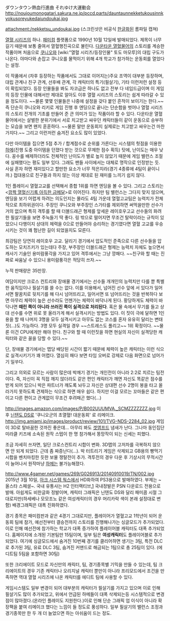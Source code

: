 ダウンタウン熱血行進曲 それゆけ大運動会
http://noujoumonogatari.sakura.ne.jp/pccd.parts/dauntaunnekketukousinnkyokusoreyukedaiundoukai.jpg

attachment:/nekketsu_undoukai.jpg
(스크린샷은 비공식 [[한글화]]된 롬파일 캡쳐)

[[열혈 시리즈]]의 하나. [[패미컴]] 플랫폼으로 1990년 10월 12일에 발매되었다.
제목이 너무 길기 때문에 보통 줄여서 열혈행진곡으로 불린다. [[다운타운 열혈물어]]의 스토리를 계승한 작품이며 처음으로 [[쿠니오]]와 [wiki:"열혈 시리즈/등장인물" 토도 마모루]의 대립 구도가 나온다. 야마다와 손잡고 쿠니오를 물먹이기 위해 4개 학교가 참가하는 운동회를 열었다는 설정.

이 작품에서 (차후 등장하는 작품에서도 그대로 이어지는)주요 조역이 대부분 등장하며, 대립 관계나 친구 관계, 선후배 관계, 각 캐릭터의 특기(필살기), 기타 이런저런 설정 등이 확립되었다. 등장 인물들을 봐도 자코급은 하나도 없고 전부 다 네임드급이며 이 게임의 등장 인물에 대해서만 제대로 알아도 이후 열혈 시리즈의 스토리는 쉽게 따라갈 수 있을 정도이다. ~~물론 몇몇 인물들은 나중에 설정을 갖다 붙인 흔적이 보이기는 한다.~~ 즉 단순히 쿠니오와 리키로 게임 진행 후 엔딩으로 끝나는 단순함을 벗어나 열혈 시리즈의 스토리 전개의 기초를 만들어 준 큰 의미가 있는 작품이라 할 수 있다. 다운타운 열혈물어에서는 살벌한 분위기에서 서로 치고받고 싸우던 캐릭터들이 같이 운동으로 승부하는 모습을 보면 왠지 훈훈하다. ~~물론 말만 운동회지 실제로는 치고받고 싸우는건 마찬가지다.~~ 그리고 이런저런 숨겨진 요소도 많이 있었다.

다만 아이템을 집으면 5점 추가 / 합계점수로 순위를 가른다는 시스템의 헛점을 이용한 [[하메]](진행 도중 아이템을 던졌다 받는 것으로 무제한 점수 획득) 탓에, 난이도는 매우 낮다. 꽁수를 배제하더라도 전체적인 난이도가 별로 높지 않았기 때문에 게임 밸런스 조절에 실패했다는 평도 일부 있다. 그래도 팬들 사이에서는 대체로 명작으로 인정받는 듯. 사실 혼자 하면 재미있다고 할만한 요소가 너무 적은지라(경기 4종류에 4팀이 끝이니까.) 접대용으로 친구들과 하지 않는 이상 제대로 된 재미를 느끼기 쉽지 않다. 

1인 플레이시 열혈고교를 선택해서 종합 1위를 하면 엔딩을 볼 수 있다. 그리고 스토리는 <[[깜짝 열혈신기록 아득한 금메달]]>로 이어진다. 하지만 팀 밸런스는 그다지 맞지 않으며, 엔딩을 보기 어렵게 하려는 의도인지는 몰라도 4팀 가운데 열혈고교팀은 능력치가 전체적으로 최하위권이다. 주장인 쿠니오와 부주장인 스가타를 제외하면 써먹을만한 선수가 거의 없으며 특히 격투를 할 때 더블드래곤 형제를 앞세운 레이호우고교 선수들의 화려한 필살기들을 보면 주눅들기 딱 좋다. 링 밖으로 떨어지면 무조건 탈락이라는 규칙이 있었으니 다행이지 상대의 체력을 0으로 만들어야 승리하는 경기였다면 열혈 고교를 우승시키는 것이 꽤 험난한 길이 되었을지도 모른다. 

최강팀은 당연히 레이호우 고교. 달리기 경기에서 압도적인 준족으로 다른 선수들을 압도하는 모치즈키가 있는데다 주장, 부주장인 더블드래곤 형제는 능력치 자체도 높으면서 캐사기 기술인 용미람풍각을 가지고 있어 격투에서는 그냥 깡패다. ~~친구와 할 때는 진짜로 싸움날 수 있으니 용미람풍각은 적당히 쓰자.~~ 

누적 판매량은 35만장.

여담이지만 크로스 컨트리와 장애물 경기에서는 선수들 개개인의 능력치만 다를 뿐 특별한 움직임이나 필살기를 쓸 수는 없다. 이를 이용해서, 넘어진 선수 앞에 서 있다가 일어서면 팔꿈치로 뒷치기를 해 다시 넘어뜨리고, 일어서면 또 넘어뜨리는 것을 반복하다 보면 아무리 체력이 높은 선수라도 언젠가는 체력이 바닥나게 된다. 황당하게도 체력이 바닥나면 '''때린 쪽이 아니라 쓰러진 쪽이 실격으로 처리된다'''. 혹은 물 속에서 무기를 들고 상대 선수를 수면 위로 못 올라가게 해서 실격시키는 방법도 있다. 이 짓이 극에 달하면 1인용을 할 때 나머지 3명을 모두 실격시키고 아무도 없는 코스를 혼자 유유히 달리는 변태짓(...)도 가능하다. 3명 모두 실격일 경우 ~~스트레스도 풀리고~~ 1위 확정이다. ~~물론 이건 CPU에게만 해야 한다. 친구와 할 때 이런짓을 하면 현실의 자신이 실격당한 캐릭터와 같은 꼴을 당할 수 있다.~~ 

단, 장애물 경기에서는 맵당 배당된 시간이 짧기 때문에 체력이 높은 캐릭터는 이런 식으로 실격시키기가 꽤 어렵다. 열심히 패다 보면 타임 오버로 강제로 다음 화면으로 넘어가기 일쑤다. 

그리고 의외로 모르는 사람이 많은데 박깨기 경기는 개인전이 아니라 2:2로 치르는 팀전이다. 즉, 자신이 꼭 직접 깨지 않더라도 같은 편인 캐릭터가 깨면 자신도 똑같은 점수를 받게 되어 있으니 박은 파트너가 깨도록 놔두고 자신은 상대편 선수 2명이 봉을 타고 올라가지 못하도록 견제하는 식으로 하면 매우 쉽다. 하지만 이걸 모르는 꼬마들은 같은 편이고 다른 편이고 관계없이 무조건 후려패곤 했다(...) 

http://images.amazon.com/images/P/B002UUUMVA._SCMZZZZZZZ.jpg
이후 [[닌텐도 DS]]로 '쿠니오군의 초열혈! 대운동회' 로 리메이크. 
http://img.amiami.jp/images/product/review/101/TVG-NDS-2284_02.jpg
게임이 3D로 탈바꿈한 것까진 좋은데… 아무리 봐도 [[겟앰프드]] 냄새가 난다. 그나마 동인집단 미라클 키즈에 소속된 원작 스텝이 한 명 참가해서 똥망작이 되는 신세는 피했다. 

조금 자세히 쓰자면, 일단 크로스컨트리 시합이 변화. 3D맵의 고저차를 극복하지 않으면 안 되게 되었다. 근데 좀 짜증난다(…). 박 터트리기 게임은 삭제되고 GB용의 빵먹기 시합을 벤치마킹한 듯한 보물 쟁탈전이 추가. 격투전의 경우 다운 후 기상시의 무적시간이 늘어나서 원작마냥 [[하메]]는 불가능해졌다. 

http://www.4gamer.net/games/269/G026913/20140910019/TN/002.jpg
2015년 3월 10일, [[아크 시스템 웍스]]에서 HD화하여 PS3용으로 발매하였다. 부제는 ~올스타 스페셜~. 국내 유통사는 H2 인터랙티브,[http://www.h2games.co.kr/rivercitysports/#] 국내정발은 PSN 다운로드 전용으로 발매. 아쉽게도 비한글화 정발이며, 캐릭터 그래픽은 닌텐도 DS와 달리 패미콤 시절 그대로지만(하세베나 모모조노 같은 여성캐릭터의 경우 머리카락 색이 본래 설정대로 변함) 배경그래픽은 대폭 진화하였다.

경기 종목은 패미컴판과 같은 4경기 그대로지만, 플레이어가 열혈고교 1학년이 되어 운동회 팀에 참가, 예선전부터 결승전까지 스토리를 진행해나가는 싱글모드가 추가되었다. 이로 인해 예선전에 참가하는 학교가 대폭 증가하여 플레이어블 캐릭터도 대폭 추가되었다. 홈페이지에 소개된 기본팀만 15팀이며, 일부 팀은 '''여성캐릭터'''도 플레이어블로 추가되었다. 여기에 싱글모드에서 숨겨진 10번째 경기를 클리어하면 생기는 3팀, 특전 DLC로 추가된 3팀, 유료 DLC 3팀, 숨겨진 커맨드로 해금되는 1팀으로 총 25팀이 있다. (에디트팀 5팀을 포함하면 30팀)

또한 크리에이트 모드로 자신만의 캐릭터, 팀, 경기종목별 기믹을 만들 수 있는데, 팀 크리에이트의 경우 기존 캐릭터나 오리지널 캐릭터 뿐만이 아니라 프리모드에서 조건을 만족하면 역대 열혈 시리즈에 나온 캐릭터를 에디트 팀에 사용할 수 있다.

게임시스템도 일부 변경이 되어 대부분의 캐릭터가 필살기를 가지고 있으며 이로 인해 필살기도 많이 추가되었고, 위에서 언급된 하메들이 대폭 삭제되는등 시스템적으로 변경점이 많아졌다.(온라인 플레이도 지원한다.)이로 인해 단순 그래픽 업 이식이 아니라 확장팩을 붙여 리메이크 했다는 느낌이 들 정도로 풍성하다. 일부 필살기의 밸런스 조정과 경기종목만 한 두 개 더 늘었으면 하는 아쉬움이 드는 정도.
